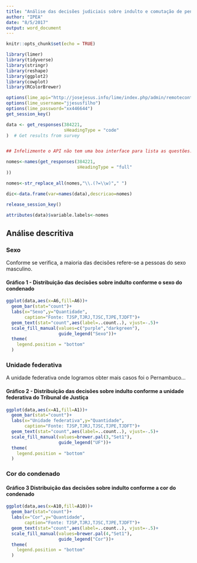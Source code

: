 ```yaml
---
title: "Análise das decisões judiciais sobre indulto e comutação de pena"
author: "IPEA"
date: "8/5/2017"
output: word_document
---
```


```r
knitr::opts_chunk$set(echo = TRUE)
```


```r
library(limer)
library(tidyverse)
library(stringr)
library(reshape)
library(ggplot2)
library(cowplot)
library(RColorBrewer)
```

```r
options(lime_api="http://josejesus.info/lime/index.php/admin/remotecontrol")
options(lime_username="jjesusfilho")
options(lime_password="xx446644")
get_session_key()

data <- get_responses(384221,
                      sHeadingType = "code"
)  # Get results from survey


## Infelizmente o API não tem uma boa interface para lista as questões. O procedimento abaxo faz isso

nomes<-names(get_responses(384221,
                           sHeadingType = "full"
))

nomes<-str_replace_all(nomes,"\\.(?=\\w)"," ")

dic<-data.frame(var=names(data),descricao=nomes)

release_session_key()

attributes(data)$variable.labels<-nomes

```


## Análise descritiva

### Sexo

Conforme se verifica, a maioria das decisões refere-se a pessoas do sexo masculino.

#### Gráfico 1 - Distribuição das decisões sobre indulto conforme o sexo do condenado

```r
ggplot(data,aes(x=A6,fill=A6))+
  geom_bar(stat="count")+
  labs(x="Sexo",y="Quantidade",
       caption="Fonte: TJSP,TJRJ,TJSC,TJPE,TJDFT")+
  geom_text(stat="count",aes(label=..count..), vjust=-.5)+
  scale_fill_manual(values=c("purple","darkgreen"),
                    guide_legend("Sexo"))+
  theme(
    legend.position = "bottom"
  )
```

### Unidade federativa

A unidade federativa onde logramos obter mais casos foi o Pernambuco...

#### Gráfico 2 - Distribuição das decisões sobre indulto conforme a unidade federativa do Tribunal de Justiça

```r

  
ggplot(data,aes(x=A1,fill=A1))+
  geom_bar(stat="count")+
  labs(x="Unidade federativa",y="Quantidade",
       caption="Fonte: TJSP,TJRJ,TJSC,TJPE,TJDFT")+
  geom_text(stat="count",aes(label=..count..), vjust=-.5)+
  scale_fill_manual(values=brewer.pal(3,"Set1"),
                    guide_legend("UF"))+
  theme(
    legend.position = "bottom"
  )


```

### Cor do condenado

#### Gráfico 3 Distribuição das decisões sobre indulto conforme a cor do condenado

```r

ggplot(data,aes(x=A10,fill=A10))+
  geom_bar(stat="count")+
  labs(x="Cor",y="Quantidade",
       caption="Fonte: TJSP,TJRJ,TJSC,TJPE,TJDFT")+
  geom_text(stat="count",aes(label=..count..), vjust=-.5)+
  scale_fill_manual(values=brewer.pal(4,"Set1"),
                    guide_legend("Cor"))+
  theme(
    legend.position = "bottom"
  )

```


